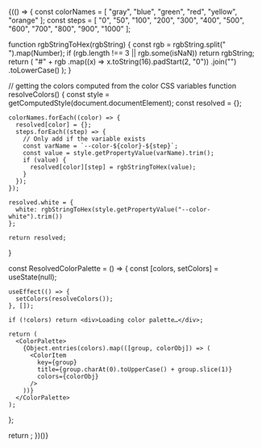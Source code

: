 
<Meta title="Colors" />

{(() => {
  const colorNames = [
    "gray", "blue", "green", "red", "yellow", "orange"
  ];
  const steps = [
    "0", "50", "100", "200", "300", "400", "500", "600", "700", "800", "900", "1000"
  ];

  function rgbStringToHex(rgbString) {
    const rgb = rgbString.split(" ").map(Number);
    if (rgb.length !== 3 || rgb.some(isNaN)) return rgbString;
    return (
      "#" +
      rgb
        .map((x) => x.toString(16).padStart(2, "0"))
        .join("")
        .toLowerCase()
    );
  }

  // getting the colors computed from the color CSS variables
  function resolveColors() {
    const style = getComputedStyle(document.documentElement);
    const resolved = {};

    colorNames.forEach((color) => {
      resolved[color] = {};
      steps.forEach((step) => {
        // Only add if the variable exists
        const varName = `--color-${color}-${step}`;
        const value = style.getPropertyValue(varName).trim();
        if (value) {
          resolved[color][step] = rgbStringToHex(value);
        }
      });
    });

    resolved.white = {
      white: rgbStringToHex(style.getPropertyValue("--color-white").trim())
    };

    return resolved;
  }

  const ResolvedColorPalette = () => {
    const [colors, setColors] = useState(null);

    useEffect(() => {
      setColors(resolveColors());
    }, []);

    if (!colors) return <div>Loading color palette…</div>;

    return (
      <ColorPalette>
        {Object.entries(colors).map(([group, colorObj]) => (
          <ColorItem
            key={group}
            title={group.charAt(0).toUpperCase() + group.slice(1)}
            colors={colorObj}
          />
        ))}
      </ColorPalette>
    );
  };

  return <ResolvedColorPalette />;
})()}